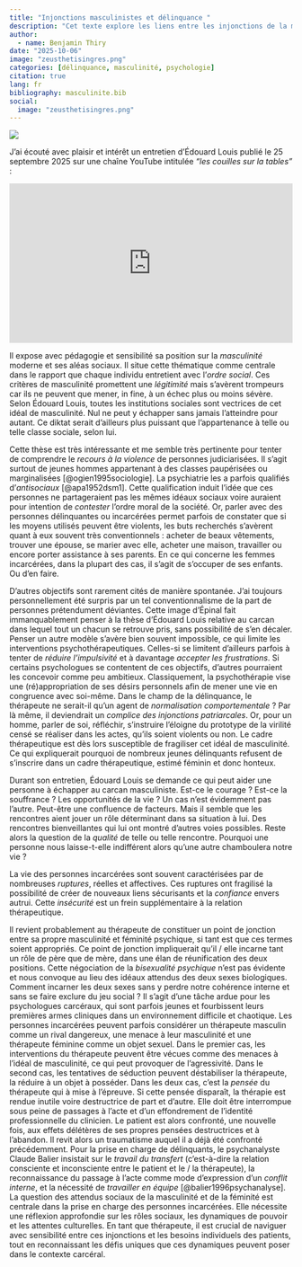 ```yaml
---
title: "Injonctions masculinistes et délinquance "
description: "Cet texte explore les liens entre les injonctions de la masculinité moderne, la violence et les enjeux psychothérapeutiques en milieu carcéral, à partir des réflexions d’Édouard Louis sur le carcan masculiniste. Il met en parallèle cette thèse avec l’expérience clinique auprès de jeunes hommes judiciarisés issus de milieux marginalisés, dont les comportements violents visent souvent des objectifs sociaux conventionnels. Ce paradoxe souligne la force du modèle patriarcal, qui agit comme un idéal inatteignable et alimente la souffrance psychique. Dans ce contexte, la psychothérapie risque de devenir un instrument de normalisation plus qu’un espace d’émancipation, d’autant que le cadre thérapeutique est souvent perçu comme féminin et donc menaçant pour l’identité virile."
author:
  - name: Benjamin Thiry
date: "2025-10-06"
image: "zeusthetisingres.png"
categories: [délinquance, masculinité, psychologie]
citation: true
lang: fr
bibliography: masculinite.bib
social:
  image: "zeusthetisingres.png"
---
```


![](zeusthetisingres.png){fig-alt="Zeus et Thétis, par 1811 par Jean-Auguste-Dominique Ingres, 1811, Huile sur toile, 327 × 260 cm, Musée Granet, Aix-en-Provence"}

J'ai écouté avec plaisir et intérêt un entretien d’Édouard Louis publié le 25 septembre 2025 sur une chaîne YouTube intitulée *"les couilles sur la tables"* :

<div style="position: relative; padding-bottom: 56.25%; height: 0; overflow: hidden;">
  <iframe src="https://www.youtube.com/embed/RI3laFZdm40?si=-yuQEkbKgsDjrEcT"
  style="position: absolute; top: 0; left: 0; width: 100%; height: 100%;"
  frameborder="0"
  allow="accelerometer; autoplay; clipboard-write; encrypted-media; gyroscope; picture-in-picture"
  allowfullscreen></iframe>
</div>

Il expose avec pédagogie et sensibilité sa position sur la *masculinité* moderne et ses aléas sociaux. Il situe cette thématique comme centrale dans le rapport que chaque individu entretient avec l'*ordre social*. Ces critères de masculinité promettent une *légitimité* mais s'avèrent trompeurs car ils ne peuvent que mener, in fine, à un échec plus ou moins sévère. Selon Édouard Louis, toutes les institutions sociales sont vectrices de cet idéal de masculinité. Nul ne peut y échapper sans jamais l'atteindre pour autant. Ce diktat serait d'ailleurs plus puissant que l'appartenance à telle ou telle classe sociale, selon lui.

Cette thèse est très intéressante et me semble très pertinente pour tenter de comprendre le *recours à la violence* de personnes judiciarisées. Il s'agit surtout de jeunes hommes appartenant à des classes paupérisées ou marginalisées [@ogien1995sociologie]. La psychiatrie les a parfois qualifiés d'*antisociaux* [@apa1952dsm1]. Cette qualification induit l'idée que ces personnes ne partageraient pas les mêmes idéaux sociaux voire auraient pour intention de *contester* l'ordre moral de la société. Or, parler avec des personnes délinquantes ou incarcérées permet parfois de constater que si les moyens utilisés peuvent être violents, les buts recherchés s'avèrent quant à eux souvent très conventionnels : acheter de beaux vêtements, trouver une épouse, se marier avec elle, acheter une maison, travailler ou encore porter assistance à ses parents. En ce qui concerne les femmes incarcérées, dans la plupart des cas, il s'agit de s'occuper de ses enfants. Ou d'en faire.

D'autres objectifs sont rarement cités de manière spontanée. J'ai toujours personnellement été surpris par un tel conventionnalisme de la part de personnes prétendument déviantes. Cette image d'Épinal fait immanquablement penser à la thèse d’Édouard Louis relative au carcan dans lequel tout un chacun se retrouve pris, sans possibilité de s'en décaler. Penser un autre modèle s'avère bien souvent impossible, ce qui limite les interventions psychothérapeutiques. Celles-si se limitent d'ailleurs parfois à tenter de *réduire l'impulsivité* et à davantage *accepter les frustrations*. Si certains psychologues se contentent de ces objectifs, d'autres pourraient les concevoir comme peu ambitieux. Classiquement, la psychothérapie vise une (ré)appropriation de ses désirs personnels afin de mener une vie en congruence avec soi-même. Dans le champ de la délinquance, le thérapeute ne serait-il qu'un agent de *normalisation comportementale* ? Par là même, il deviendrait un *complice des injonctions patriarcales*. Or, pour un homme, parler de soi, réfléchir, s'instruire l'éloigne du prototype de la virilité censé se réaliser dans les actes, qu'ils soient violents ou non. Le cadre thérapeutique est dès lors susceptible de fragiliser cet idéal de masculinité. Ce qui expliquerait pourquoi de nombreux jeunes délinquants refusent de s'inscrire dans un cadre thérapeutique, estimé féminin et donc honteux.

Durant son entretien, Édouard Louis se demande ce qui peut aider une personne à échapper au carcan masculiniste. Est-ce le courage ? Est-ce la souffrance ? Les opportunités de la vie ? Un cas n'est évidemment pas l'autre. Peut-être une confluence de facteurs. Mais il semble que les rencontres aient jouer un rôle déterminant dans sa situation à lui. Des rencontres bienveillantes qui lui ont montré d'autres voies possibles. Reste alors la question de la *qualité* de telle ou telle rencontre. Pourquoi une personne nous laisse-t-elle indifférent alors qu'une autre chamboulera notre vie ?

La vie des personnes incarcérées sont souvent caractérisées par de nombreuses *ruptures*, réelles et affectives. Ces ruptures ont fragilisé la possibilité de créer de nouveaux liens sécurisants et la *confiance* envers autrui. Cette *insécurité* est un frein supplémentaire à la relation thérapeutique.

Il revient probablement au thérapeute de constituer un point de jonction entre sa propre masculinité et féminité psychique, si tant est que ces termes soient appropriés. Ce point de jonction impliquerait qu'il / elle incarne tant un rôle de père que de mère, dans une élan de réunification des deux positions. Cette négociation de la *bisexualité psychique* n'est pas évidente et nous convoque au lieu des idéaux attendus des deux sexes biologiques. Comment incarner les deux sexes sans y perdre notre cohérence interne et sans se faire exclure du jeu social ? Il s'agit d'une tâche ardue pour les psychologues carcéraux, qui sont parfois jeunes et fourbissent leurs premières armes cliniques dans un environnement difficile et chaotique. Les personnes incarcérées peuvent parfois considérer un thérapeute masculin comme un rival dangereux, une menace à leur masculinité et une thérapeute féminine comme un objet sexuel. Dans le premier cas, les interventions du thérapeute peuvent être vécues comme des menaces à l'idéal de masculinité, ce qui peut provoquer de l'agressivité. Dans le second cas, les tentatives de séduction peuvent déstabiliser la thérapeute, la réduire à un objet à posséder. Dans les deux cas, c'est la *pensée* du thérapeute qui à mise à l'épreuve. Si cette pensée disparaît, la thérapie est rendue inutile voire destructrice de part et d'autre. Elle doit être interrompue sous peine de passages à l'acte et d'un effondrement de l'identité professionnelle du clinicien. Le patient est alors confronté, une nouvelle fois, aux effets délétères de ses propres pensées destructrices et à l'abandon. Il revit alors un traumatisme auquel il a déjà été confronté précédemment. Pour la prise en charge de délinquants, le psychanalyste Claude Balier insistait sur le *travail du transfert* (c'est-à-dire la relation consciente et inconsciente entre le patient et le / la thérapeute), la reconnaissance du passage à l’acte comme mode d’expression d’un *conflit interne*, et la nécessité de *travailler en équipe* [@balier1996psychanalyse].
La question des attendus sociaux de la masculinité et de la féminité est centrale dans la prise en charge des personnes incarcérées. Elle nécessite une réflexion approfondie sur les rôles sociaux, les dynamiques de pouvoir et les attentes culturelles. En tant que thérapeute, il est crucial de naviguer avec sensibilité entre ces injonctions et les besoins individuels des patients, tout en reconnaissant les défis uniques que ces dynamiques peuvent poser dans le contexte carcéral.